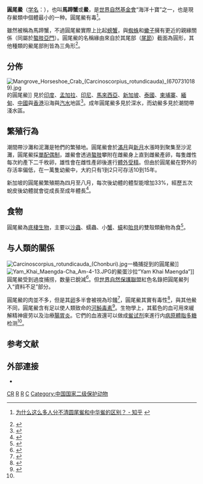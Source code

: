 {{Speciesbox
| image =Carcinoscorpius rotundicauda (mangrove horseshoe crab).jpg
| status = DD
| status_system = IUCN2.3
| status_ref =  <ref name="IUCN">{{IUCN2010 |assessor=World Conservation Monitoring Centre |year=1996 |id=3856 |title=Carcinoscorpius rotundicauda |downloaded=April 18, 2010 |version=1996.3 |criteria-version=2.3}}</ref>
| parent authority=[[Pocock|Pocock]], 1902
| taxon= Carcinoscorpius rotundicauda
| authority =  (Latreille, 1802)
| synonyms = ''Limulus rotundicauda'' <small>Latreille, 1802</small>
}}
'''圓尾鱟'''（[[学名|学名]]：''{{lang|la|Carcinoscorpius rotundicauda}}''），也叫'''馬蹄蟹'''或'''鱟'''，是[[世界自然基金會|世界自然基金會]]“海洋十寶”之一，也是現存鱟類中個體最小的一种。圓尾鱟有毒<ref>{{cite news|author1=晓石|author2=应红燕|author3=俞莹|title=把它当中国鲎吃宁波6人差点丢性命·都市快报|url=http://hzdaily.hangzhou.com.cn/dskb/html/2014-06/16/content_1746117.htm|accessdate=2017-03-20|work=hzdaily.hangzhou.com.cn|agency=都市快报|issue=5638<!--原圖片http://hzdaily.hangzhou.com.cn/dskb/page/3/2014-06/16/01/2014061601_brief.jpg看不清楚，https://zh.wikipedia.org/w/index.php?title=Wikipedia:沙盒&oldid=43693111這樣子算出來的。。-->|publisher=都市快报|date=2014-06-16|archive-date=2018-08-06|archive-url=https://web.archive.org/web/20180806054645/http://hzdaily.hangzhou.com.cn/dskb/html/2014-06/16/content_1746117.htm|dead-url=no}}[https://www.zhihu.com/question/40417987 为什么这么多人分不清圆尾鲎和中华鲎的区别？ - 知乎] {{Wayback|url=https://www.zhihu.com/question/40417987 |date=20170321081503 }}</ref>。

雖然被稱為馬蹄蟹，不過圓尾鱟實際上比起[[螃蟹|螃蟹]]，與[[蜘蛛|蜘蛛]]和[[蠍子|蠍子]]擁有更近的親緣關係（同屬於[[螯肢亞門|螯肢亞門]]）。圓尾鱟的名稱緣由來自於其尾部（[[尾節|尾節]]）截面為圓形，其他種類的鱟尾部則皆為三角形<ref name=AboutTheSpecies>{{cite web | url=http://www.horseshoecrab.org/nh/species.html | title=About the Species | publisher=The Horseshoe Crab | accessdate=2018-06-26 | archive-date=2007-02-12 | archive-url=https://web.archive.org/web/20070212205702/http://www.horseshoecrab.org/nh/species.html | dead-url=no }}</ref>。

== 分佈 ==
[[File:Mangrove_Horseshoe_Crab_(Carcinoscorpius_rotundicauda)_(6707310189).jpg|thumb]]的圓尾鱟]]
見於[[印度|印度]]、[[孟加拉|孟加拉]]、[[印尼|印尼]]、[[馬來西亞|馬來西亞]]、[[新加坡|新加坡]]、[[泰國|泰國]]、[[柬埔寨|柬埔寨]]、[[緬甸|緬甸]]、[[中國|中國]]與[[香港|香港]]沿海與[[汽水_(水域)|汽水]]地區<ref name=Vestbo2018>{{cite journal| author1=Stine Vestbo | author2=Matthias Obst | author3=Francisco J. Quevedo Fernandez | author4=Itsara Intanai | author5=Peter Funch | year=2018 | title=Present and Potential Future Distributions of Asian Horseshoe Crabs Determine Areas for Conservation | journal=Frontiers in Marine Science | volume=5 | issue=164 | page=1-16 | doi=10.3389/fmars.2018.00164 }}</ref>。成年圓尾鱟多見於深水，而幼鱟多見於潮間帶淺水區。

== 繁殖行為 ==
潮間帶沙灘和泥灘是牠們的繁殖地。圓尾鱟會於[[滿月|滿月]]與[[新月|新月]]水漲時到聚集至沙泥灘，圓尾鱟採[[單配偶制|單配偶制]]，雄鱟會透過[[螯肢|螯肢]]攀附在雌鱟身上直到雌鱟產卵，每隻雌性每次約產下二千枚卵，雄性會在雌性產卵後進行[[體外受精|體外受精]]。但由於圓尾鱟在野外的存活率偏低，在一萬隻幼鱟中，大約只有1到2只可存活10到15年。

新加坡的圓尾鱟繁殖期為四月至八月，每次{{link-en|蛻皮|Moulting}}後幼體的體型能增加33%，經歷五次蛻皮後幼體就會從{{convert|2|cm}}成長至成年體長<ref>{{cite journal |author1=Lesley Cartwright-Taylor |author2=Julian Lee |author3=Chia Chi Hsu |lastauthoramp=yes |year=2009 |title=Population structure and breeding pattern of the mangrove horseshoe crab ''Carcinoscorpius rotundicauda'' in Singapore |journal=[[Aquatic_Biology|Aquatic Biology]] |volume=8 |pages=61–69 |url=http://www.int-res.com/abstracts/ab/v8/n1/p61-69/ |doi=10.3354/ab00206 |access-date=2018-07-21 |archive-date=2020-11-11 |archive-url=https://web.archive.org/web/20201111222301/https://www.int-res.com/abstracts/ab/v8/n1/p61-69 |dead-url=no }}</ref>。

== 食物 ==
圓尾鱟為[[底棲生物|底棲生物]]，主要以[[沙蟲|沙蟲]]、蠕蟲、小[[蟹|蟹]]、[[蠔|蠔]]和[[貽貝|貽貝]]的雙殼類動物為食<ref name="Zhou">{{cite journal |author1=H. Zhou  |author2=Brian Morton  |lastauthoramp=yes |year=2004 |title=The diets of juvenile horseshoe crabs, ''Tachypleus tridentatus'' and ''Carcinoscorpius rotundicauda'' (Xiphosura), from nursery beaches proposed for conservation in Hong Kong |journal=[[Journal_of_Natural_History|Journal of Natural History]] |volume=38 |issue=15 |pages=1915–1925 |doi=10.1080/0022293031000155377 }}</ref>。

== 与人類的關係 ==
[[File:Carcinoscorpius_rotundicauda_(Chonburi).jpg|thumb]]一桶捕捉到的圓尾鱟]]
[[File:Yam_Khai_Maengda-Cha_Am-4-13.JPG|thumb]]的鱟蛋沙拉“Yam Khai Maengda”]]
圓尾鱟受到過度捕捞，数量已銳減<ref name="Pati">{{cite news |author=Bibhuti Pati |date=2008-06-24 |title=Horseshoe crabs galloping towards extinction |publisher=[[Merinews|Merinews]] |url=http://www.merinews.com/article/horseshoe-crabs-galloping-towards-extinction/136265.shtml |accessdate=2011-06-01 |archive-url=https://web.archive.org/web/20121005225450/http://www.merinews.com/article/horseshoe-crabs-galloping-towards-extinction/136265.shtml |archive-date=2012-10-05 |dead-url=yes }}</ref>。但[[世界自然保護聯盟|世界自然保護聯盟]]紅色名錄把圓尾鱟列入“資料不足”部分。

圓尾鱟的肉並不多，但是其[[魚卵|卵]]多半會被視為珍饈<ref>{{Cite web |url=https://praneesthaikitchen.com/2013/01/28/horseshoe-crab-egg-salad-recipe/ |title=存档副本 |accessdate=2018-07-21 |archive-date=2020-10-30 |archive-url=https://web.archive.org/web/20201030130445/https://praneesthaikitchen.com/2013/01/28/horseshoe-crab-egg-salad-recipe/ |dead-url=no }}</ref>，圓尾鱟其實有毒性<ref>{{cite journal |vauthors=Ngy L, Yu CF, Takatani T, Arakawa O |title=Toxicity assessment for the horseshoe crab Carcinoscorpius rotundicauda collected from Cambodia |url=https://archive.org/details/sim_toxicon_2007-05_49_6/page/843 |journal=Toxicon |volume=49 |issue=6 |pages=843–7 |date=May 2007  |pmid=17261323 |doi=10.1016/j.toxicon.2006.12.004}}</ref>，與其他鱟不同，圓尾鱟含有足以使人類致命的[[河魨毒素|河魨毒素]]<ref>{{Cite journal|last=Kanchanapongkul|first=J.|last2=Krittayapoositpot|first2=P.|date=June 1995|title=An epidemic of tetrodotoxin poisoning following ingestion of the horseshoe crab Carcinoscorpius rotundicauda|journal=The Southeast Asian Journal of Tropical Medicine and Public Health|volume=26|issue=2|pages=364–367|issn=0125-1562|pmid=8629077}}</ref>。生物學上，其藍色的血可用來緩解精神疲劳以及治療[[腸胃炎|腸胃炎]]。它們的血液還可以做成[[鲎试剂|鲎试剂]]來進行内[[病原體|病原體]][[脂多糖|脂多糖]]检测<ref name="Pati"/>。

==参考文献==
{{reflist}}

==外部連接==
*{{commonscat inline|Carcinoscorpius rotundicauda|''Carcinoscorpius rotundicauda''}}
{{Taxonbar|from=Q2673503}}

[[Category:IUCN红色名录数据缺乏物种|CR]]
[[Category:鱟科|R]]
[[Category:中國節肢動物|R]]
[[Category:單模屬動物|C]]
[[Category:中国国家二级保护动物|Category:中国国家二级保护动物]]